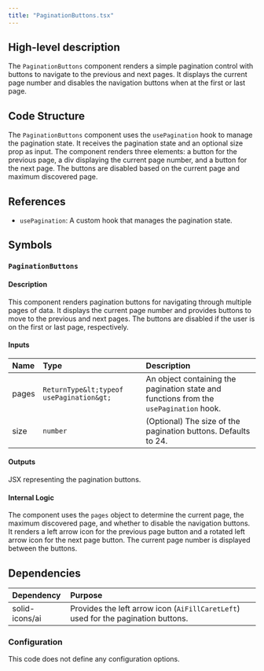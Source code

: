 ```yaml
---
title: "PaginationButtons.tsx"
---
```


## High-level description
The `PaginationButtons` component renders a simple pagination control with buttons to navigate to the previous and next pages. It displays the current page number and disables the navigation buttons when at the first or last page.

## Code Structure
The `PaginationButtons` component uses the `usePagination` hook to manage the pagination state. It receives the pagination state and an optional size prop as input. The component renders three elements: a button for the previous page, a div displaying the current page number, and a button for the next page. The buttons are disabled based on the current page and maximum discovered page.

## References
- `usePagination`: A custom hook that manages the pagination state.

## Symbols
### `PaginationButtons`
#### Description
This component renders pagination buttons for navigating through multiple pages of data. It displays the current page number and provides buttons to move to the previous and next pages. The buttons are disabled if the user is on the first or last page, respectively.

#### Inputs
| Name | Type | Description |
|:-----|:-----|:------------|
| pages | `ReturnType&lt;typeof usePagination&gt;` | An object containing the pagination state and functions from the `usePagination` hook. |
| size | `number` | (Optional) The size of the pagination buttons. Defaults to 24. |

#### Outputs
JSX representing the pagination buttons.

#### Internal Logic
The component uses the `pages` object to determine the current page, the maximum discovered page, and whether to disable the navigation buttons. It renders a left arrow icon for the previous page button and a rotated left arrow icon for the next page button. The current page number is displayed between the buttons.

## Dependencies
| Dependency | Purpose |
|:-----------|:--------|
| solid-icons/ai | Provides the left arrow icon (`AiFillCaretLeft`) used for the pagination buttons. |

### Configuration
This code does not define any configuration options.

